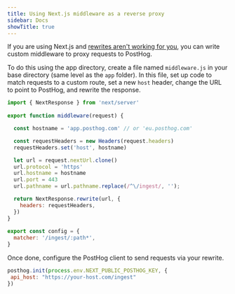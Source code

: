 ```yaml
---
title: Using Next.js middleware as a reverse proxy
sidebar: Docs
showTitle: true
---
```


If you are using Next.js and [rewrites aren't working for you](/docs/advanced/proxy/nextjs), you can write custom middleware to proxy requests to PostHog. 

To do this using the app directory, create a file named `middleware.js` in your base directory (same level as the `app` folder). In this file, set up code to match requests to a custom route, set a new `host` header, change the URL to point to PostHog, and rewrite the response.

```js
import { NextResponse } from 'next/server'
 
export function middleware(request) {

  const hostname = 'app.posthog.com' // or 'eu.posthog.com'

  const requestHeaders = new Headers(request.headers)
  requestHeaders.set('host', hostname)

  let url = request.nextUrl.clone()
  url.protocol = 'https'
  url.hostname = hostname
  url.port = 443
  url.pathname = url.pathname.replace(/^\/ingest/, '');

  return NextResponse.rewrite(url, {
    headers: requestHeaders,
  })
}
 
export const config = {
  matcher: '/ingest/:path*',
}
```

Once done, configure the PostHog client to send requests via your rewrite.

```js
posthog.init(process.env.NEXT_PUBLIC_POSTHOG_KEY, {
 api_host: "https://your-host.com/ingest"
})
```
